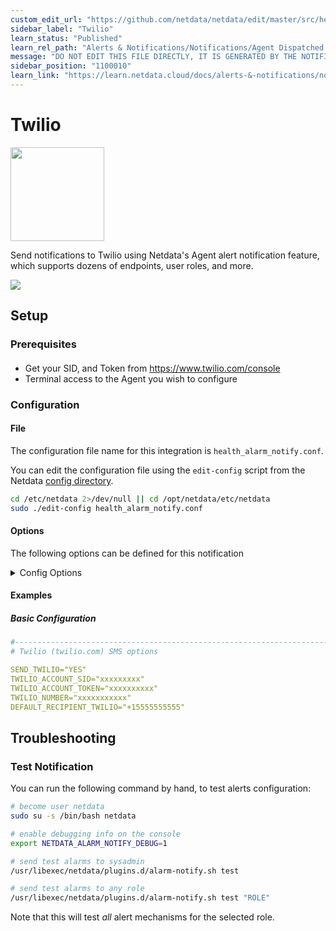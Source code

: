 ```yaml
---
custom_edit_url: "https://github.com/netdata/netdata/edit/master/src/health/notifications/twilio/metadata.yaml"
sidebar_label: "Twilio"
learn_status: "Published"
learn_rel_path: "Alerts & Notifications/Notifications/Agent Dispatched Notifications"
message: "DO NOT EDIT THIS FILE DIRECTLY, IT IS GENERATED BY THE NOTIFICATION'S metadata.yaml FILE"
sidebar_position: "1100010"
learn_link: "https://learn.netdata.cloud/docs/alerts-&-notifications/notifications/agent-dispatched-notifications/twilio"
---
```



# Twilio


<img src="https://netdata.cloud/img/twilio.png" width="150"/>


Send notifications to Twilio using Netdata's Agent alert notification feature, which supports dozens of endpoints, user roles, and more.



<img src="https://img.shields.io/badge/maintained%20by-Netdata-%2300ab44" />

## Setup

### Prerequisites

#### 

- Get your SID, and Token from https://www.twilio.com/console
- Terminal access to the Agent you wish to configure



### Configuration

#### File

The configuration file name for this integration is `health_alarm_notify.conf`.


You can edit the configuration file using the `edit-config` script from the
Netdata [config directory](/docs/netdata-agent/configuration#the-netdata-config-directory).

```bash
cd /etc/netdata 2>/dev/null || cd /opt/netdata/etc/netdata
sudo ./edit-config health_alarm_notify.conf
```
#### Options

The following options can be defined for this notification

<details><summary>Config Options</summary>

| Name | Description | Default | Required |
|:----|:-----------|:-------|:--------:|
| SEND_TWILIO | Set `SEND_TWILIO` to YES | YES | yes |
| TWILIO_ACCOUNT_SID | set `TWILIO_ACCOUNT_SID`  to your account SID. |  | yes |
| TWILIO_ACCOUNT_TOKEN | Set `TWILIO_ACCOUNT_TOKEN` to your account token. |  | yes |
| TWILIO_NUMBER | Set `TWILIO_NUMBER` to your account's number. |  | yes |
| DEFAULT_RECIPIENT_TWILIO | Set DEFAULT_RECIPIENT_TWILIO to the number you want the alert notifications to be sent to. You can define multiple numbers like this: +15555555555 +17777777777. |  | yes |

##### DEFAULT_RECIPIENT_TWILIO

You can then have different recipients per role, by editing DEFAULT_RECIPIENT_TWILIO with the recipient's number you want, in the following entries at the bottom of the same file:

```conf
role_recipients_twilio[sysadmin]="+15555555555"
role_recipients_twilio[domainadmin]="+15555555556"
role_recipients_twilio[dba]="+15555555557"
role_recipients_twilio[webmaster]="+15555555558"
role_recipients_twilio[proxyadmin]="+15555555559"
role_recipients_twilio[sitemgr]="+15555555550"
```


</details>

#### Examples

##### Basic Configuration



```yaml
#------------------------------------------------------------------------------
# Twilio (twilio.com) SMS options

SEND_TWILIO="YES"
TWILIO_ACCOUNT_SID="xxxxxxxxx"
TWILIO_ACCOUNT_TOKEN="xxxxxxxxxx"
TWILIO_NUMBER="xxxxxxxxxxx"
DEFAULT_RECIPIENT_TWILIO="+15555555555"

```


## Troubleshooting

### Test Notification

You can run the following command by hand, to test alerts configuration:

```bash
# become user netdata
sudo su -s /bin/bash netdata

# enable debugging info on the console
export NETDATA_ALARM_NOTIFY_DEBUG=1

# send test alarms to sysadmin
/usr/libexec/netdata/plugins.d/alarm-notify.sh test

# send test alarms to any role
/usr/libexec/netdata/plugins.d/alarm-notify.sh test "ROLE"
```

Note that this will test _all_ alert mechanisms for the selected role.


